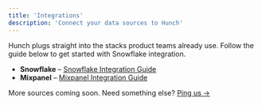```yaml
---
title: 'Integrations'
description: 'Connect your data sources to Hunch'
---
```


Hunch plugs straight into the stacks product teams already use. Follow the guide below to get started with Snowflake integration.

- **Snowflake** – [Snowflake Integration Guide](/pages/guides/snowflake-integration)
- **Mixpanel** – [Mixpanel Integration Guide](/pages/guides/mixpanel-integration)

More sources coming soon. Need something else? [Ping us →](mailto:support@hunch.dev)
